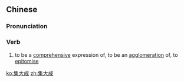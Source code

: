 ==Chinese==
{{zh-forms|type=12}}

===Pronunciation===
{{zh-pron
|m=jídàchéng
|cat=v
}}

===Verb===
{{zh-verb}}

# to be a [[comprehensive]] expression of, to be an [[agglomeration]] of, to [[epitomise]]

[[ko:集大成]]
[[zh:集大成]]